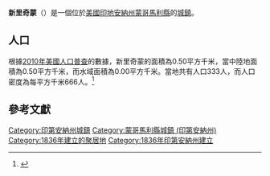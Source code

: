 {{noteTA
|G1=USState
|G2=地名
|G3=Unit
}}
{{Infobox settlement
|name            = 新里奇蒙
|native_name = New Richmond
|settlement_type          = [[鎮|城鎮]]
|image_skyline            = New Richmond, Indiana panorama.jpg
|imagesize                = 250px
|image_map                = Montgomery County Indiana Incorporated and Unincorporated areas New Richmond Highlighted 1853532.svg
|mapsize                  = 250px
|subdivision_type         = [[世界政區索引|國家]]
|subdivision_type1        = [[美国州份|州份]]
|subdivision_type2        = [[印地安納州行政區劃|縣]]
|subdivision_name         = [[美国|美国]]
|subdivision_name1        = [[印地安納州|印地安納州]]
|subdivision_name2        = [[蒙哥馬利縣_(印地安納州)|蒙哥馬利縣]]
|elevation_ft             = 784
|elevation_m              = 239
|timezone                 = [[北美东部时区|EST]]
|area_total_km2           = 0.50
|area_land_km2            = 0.50
|area_water_km2           = 0.00
|area_total_sq_mi         = 
|area_land_sq_mi          = 
|area_water_sq_mi         = 
|population_as_of         = [[2010年美國人口普查|2010]]
|population_footnotes     = 
|population_total         = 333
|population_density_km2   = auto
|population_density_sq_mi = auto
|utc_offset               = -5
|coordinates              = {{coord|40|11|42|N|86|58|43|W|display=inline,title}}
| coor_pinpoint           = 
| coordinates_footnotes   = 
|timezone_DST             = EDT
|utc_offset_DST           = -4
|postal_code_type         = [[美國郵區編號|郵區編號]]
|postal_code              = 47967
|area_code                = [[北美電話區號765|765]]
|blank_name = [[地名信息系统|GNIS ID]]
|blank_info = 440105<ref name="GNIS">{{cite gnis|440105|New Richmond}}</ref>
}}
'''新里奇蒙'''（{{lang-en|New Richmond}}）是一個位於[[美國|美國]][[印地安納州|印地安納州]][[蒙哥馬利縣_(印地安納州)|蒙哥馬利縣]]的[[鎮|城鎮]]。

== 人口 ==
根據[[2010年美國人口普查|2010年美國人口普查]]的數據，新里奇蒙的面積為0.50平方千米，當中陸地面積為0.50平方千米，而水域面積為0.00平方千米。當地共有人口333人，而人口密度為每平方千米666人。<ref name="GR8">{{cite web|url=http://factfinder2.census.gov|publisher=[[美国人口调查局|美国人口调查局]]|accessdate=2011-05-14|title=American FactFinder|archive-date=2013-09-11|archive-url=https://web.archive.org/web/20130911234518/http://factfinder2.census.gov/|dead-url=no}}</ref>

== 參考文獻 ==
{{reflist}}

{{蒙哥馬利縣 (印地安納州)}}
{{Authority control}}

{{DEFAULTSORT:New Richmond, Indiana}}
[[Category:印第安納州城鎮|Category:印第安納州城鎮]]
[[Category:蒙哥馬利縣城鎮_(印第安納州)|Category:蒙哥馬利縣城鎮 (印第安納州)]]
[[Category:1836年建立的聚居地|Category:1836年建立的聚居地]]
[[Category:1836年印第安納州建立|Category:1836年印第安納州建立]]

{{Indiana-geo-stub}}